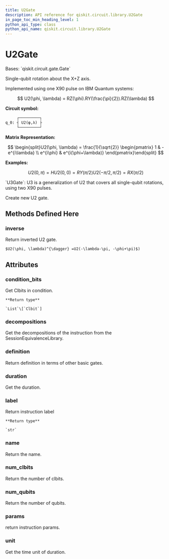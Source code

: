```yaml
---
title: U2Gate
description: API reference for qiskit.circuit.library.U2Gate
in_page_toc_min_heading_level: 1
python_api_type: class
python_api_name: qiskit.circuit.library.U2Gate
---
```


# U2Gate

<Class id="qiskit.circuit.library.U2Gate" github="https://github.com/qiskit/qiskit/tree/stable/0.20/qiskit/circuit/library/standard_gates/u2.py" signature="U2Gate(phi, lam, label=None)">
  Bases: `qiskit.circuit.gate.Gate`

  Single-qubit rotation about the X+Z axis.

  Implemented using one X90 pulse on IBM Quantum systems:

  $$
  U2(\phi, \lambda) = RZ(\phi).RY(\frac{\pi}{2}).RZ(\lambda)
  $$

  **Circuit symbol:**

  ```python
       ┌─────────┐
  q_0: ┤ U2(φ,λ) ├
       └─────────┘
  ```

  **Matrix Representation:**

  $$
  \begin{split}U2(\phi, \lambda) = \frac{1}{\sqrt{2}}
      \begin{pmatrix}
          1          & -e^{i\lambda} \\
          e^{i\phi} & e^{i(\phi+\lambda)}
      \end{pmatrix}\end{split}
  $$

  **Examples:**

  $$
  U2(0, \pi) = H
  U2(0, 0) = RY(\pi/2)
  U2(-\pi/2, \pi/2) = RX(\pi/2)
  $$

  <Admonition title="See also" type="note">
    `U3Gate`: U3 is a generalization of U2 that covers all single-qubit rotations, using two X90 pulses.
  </Admonition>

  Create new U2 gate.

  ## Methods Defined Here

  ### inverse

  <Function id="qiskit.circuit.library.U2Gate.inverse" name="inverse" signature="U2Gate.inverse()">
    Return inverted U2 gate.

    $U2(\phi, \lambda)^{\dagger} =U2(-\lambda-\pi, -\phi+\pi)$)
  </Function>

  ## Attributes

  ### condition\_bits

  <Attribute id="qiskit.circuit.library.U2Gate.condition_bits" name="condition_bits">
    Get Clbits in condition.

    **Return type**

    `List`\[`Clbit`]
  </Attribute>

  ### decompositions

  <Attribute id="qiskit.circuit.library.U2Gate.decompositions" name="decompositions">
    Get the decompositions of the instruction from the SessionEquivalenceLibrary.
  </Attribute>

  ### definition

  <Attribute id="qiskit.circuit.library.U2Gate.definition" name="definition">
    Return definition in terms of other basic gates.
  </Attribute>

  ### duration

  <Attribute id="qiskit.circuit.library.U2Gate.duration" name="duration">
    Get the duration.
  </Attribute>

  ### label

  <Attribute id="qiskit.circuit.library.U2Gate.label" name="label">
    Return instruction label

    **Return type**

    `str`
  </Attribute>

  ### name

  <Attribute id="qiskit.circuit.library.U2Gate.name" name="name">
    Return the name.
  </Attribute>

  ### num\_clbits

  <Attribute id="qiskit.circuit.library.U2Gate.num_clbits" name="num_clbits">
    Return the number of clbits.
  </Attribute>

  ### num\_qubits

  <Attribute id="qiskit.circuit.library.U2Gate.num_qubits" name="num_qubits">
    Return the number of qubits.
  </Attribute>

  ### params

  <Attribute id="qiskit.circuit.library.U2Gate.params" name="params">
    return instruction params.
  </Attribute>

  ### unit

  <Attribute id="qiskit.circuit.library.U2Gate.unit" name="unit">
    Get the time unit of duration.
  </Attribute>
</Class>

